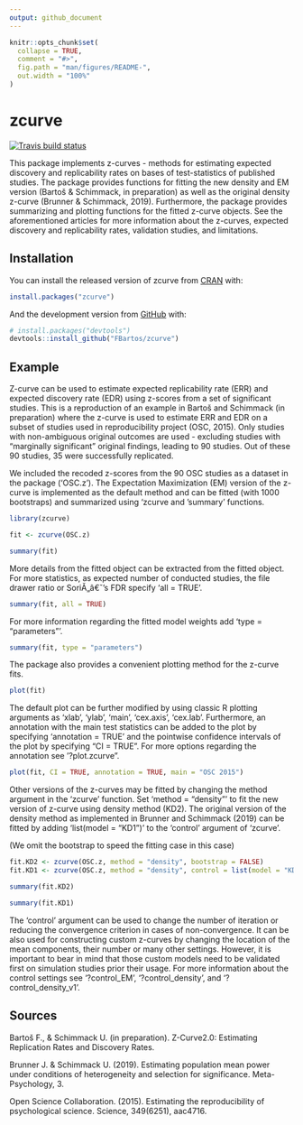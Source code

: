 ```yaml
---
output: github_document
---
```


<!-- README.md is generated from README.Rmd. Please edit that file -->

```r
knitr::opts_chunk$set(
  collapse = TRUE,
  comment = "#>",
  fig.path = "man/figures/README-",
  out.width = "100%"
)
```

# zcurve

<!-- badges: start -->
[![Travis build status](https://travis-ci.com/FBartos/zcurve.svg?branch=master)](https://travis-ci.com/FBartos/zcurve)
<!-- badges: end -->

This package implements z-curves - methods for estimating expected discovery 
and replicability rates on bases of test-statistics of published studies. The package 
provides functions for fitting the new density and EM version (Bartoš & Schimmack, in 
preparation) as well as the original density z-curve (Brunner & Schimmack, 2019). 
Furthermore, the package provides summarizing and plotting functions for the 
fitted z-curve objects. See the aforementioned articles for more information about 
the z-curves, expected discovery and replicability rates, validation 
studies, and limitations.

## Installation

You can install the released version of zcurve from [CRAN](https://CRAN.R-project.org) with:

``` r
install.packages("zcurve")
```

And the development version from [GitHub](https://github.com/) with:

``` r
# install.packages("devtools")
devtools::install_github("FBartos/zcurve")
```
## Example

Z-curve can be used to estimate expected replicability rate (ERR) and expected discovery rate (EDR) 
using z-scores from a set of significant studies. This is a reproduction of an example in Bartoš and Schimmack 
(in preparation) where the z-curve is used to estimate ERR and EDR on a subset of studies used in 
reproducibility project (OSC, 2015). Only studies with non-ambiguous original outcomes are used 
- excluding studies with "marginally significant" original findings, leading to 90 studies. Out of these
90 studies, 35 were successfully replicated.

We included the recoded z-scores from the 90 OSC studies as a dataset in the package ('OSC.z'). The 
Expectation Maximization (EM) version of the z-curve is implemented as the default method and can be
fitted (with 1000 bootstraps) and summarized using 'zcurve and 'summary' functions.

```r
library(zcurve)

fit <- zcurve(OSC.z)

summary(fit)
```

More details from the fitted object can be extracted from the fitted object. For more statistics, as 
expected number of conducted studies, the file drawer ratio or SoriĂ„â€ˇ's FDR specify 'all = TRUE'.

```r
summary(fit, all = TRUE)
```

For more information regarding the fitted model weights add 'type = "parameters"'.

```r
summary(fit, type = "parameters")
```

The package also provides a convenient plotting method for the z-curve fits. 

```r
plot(fit)
```

The default plot can be further modified by using classic R plotting arguments as 'xlab', 'ylab',
'main', 'cex.axis', 'cex.lab'. Furthermore, an annotation with the main test statistics can be 
added to the plot by specifying 'annotation = TRUE' and the pointwise confidence intervals of the
plot by specifying "CI = TRUE". For more options regarding the annotation see '?plot.zcurve". 

```r
plot(fit, CI = TRUE, annotation = TRUE, main = "OSC 2015")
```

Other versions of the z-curves may be fitted by changing the method argument in the 'zcurve' function.
Set 'method = "density"' to fit the new version of z-curve using density method (KD2). The original 
version of the density method as implemented in Brunner and Schimmack (2019) can be fitted by adding
'list(model = "KD1")' to the 'control' argument of 'zcurve'.

(We omit the bootstrap to speed the fitting case in this case)

```r
fit.KD2 <- zcurve(OSC.z, method = "density", bootstrap = FALSE)
fit.KD1 <- zcurve(OSC.z, method = "density", control = list(model = "KD1"), bootstrap = FALSE)

summary(fit.KD2)

summary(fit.KD1)
```

The 'control' argument can be used to change the number of iteration or reducing the convergence 
criterion in cases of non-convergence. It can be also used for constructing custom z-curves by 
changing the location of the mean components, their number or many other settings. However, it is 
important to bear in mind that those custom models need to be validated first on simulation studies 
prior their usage. For more information about the control settings see '?control_EM', '?control_density', 
and '?control_density_v1'.


## Sources
Bartoš F., & Schimmack U. (in preparation). Z-Curve2.0: Estimating Replication Rates and Discovery Rates.

Brunner J. & Schimmack U. (2019). Estimating population mean power under conditions of heterogeneity and 
selection for significance. Meta-Psychology, 3.

Open Science Collaboration. (2015). Estimating the reproducibility of psychological science. Science, 
349(6251), aac4716.

